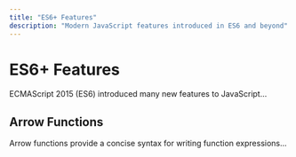 ```yaml
---
title: "ES6+ Features"
description: "Modern JavaScript features introduced in ES6 and beyond"
---
```


# ES6+ Features

ECMAScript 2015 (ES6) introduced many new features to JavaScript...

## Arrow Functions

Arrow functions provide a concise syntax for writing function expressions...